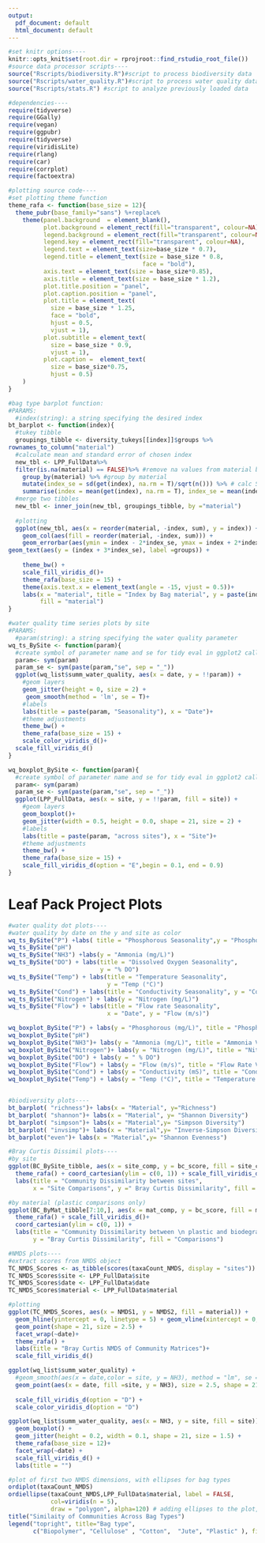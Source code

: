 ```yaml
---
output:
  pdf_document: default
  html_document: default
---
```



```r
#set knitr options----
knitr::opts_knit$set(root.dir = rprojroot::find_rstudio_root_file())
#source data processor scripts----
source("Rscripts/biodiversity.R")#script to process biodiversity data
source("Rscripts/water_quality.R")#script to process water quality data
source("Rscripts/stats.R") #script to analyze previously loaded data

```

```r
#dependencies----
require(tidyverse)
require(GGally)
require(vegan)
require(ggpubr)
require(tidyverse)
require(viridisLite)
require(rlang)
require(car)
require(corrplot)
require(factoextra)

#plotting source code----
#set plotting theme function 
theme_rafa <- function(base_size = 12){
  theme_pubr(base_family="sans") %+replace%
    theme(panel.background  = element_blank(),
          plot.background = element_rect(fill="transparent", colour=NA), 
          legend.background = element_rect(fill="transparent", colour=NA),
          legend.key = element_rect(fill="transparent", colour=NA),
          legend.text = element_text(size=base_size * 0.7),
          legend.title = element_text(size = base_size * 0.8, 
                                      face = "bold"),
          axis.text = element_text(size = base_size*0.85),
          axis.title = element_text(size = base_size * 1.2),
          plot.title.position = "panel",
          plot.caption.position = "panel",
          plot.title = element_text(
            size = base_size * 1.25,
            face = "bold", 
            hjust = 0.5,
            vjust = 1),
          plot.subtitle = element_text(
            size = base_size * 0.9,
            vjust = 1),
          plot.caption =  element_text(
            size = base_size*0.75,
            hjust = 0.5)
    )
}

#bag type barplot function:
#PARAMS: 
  #index(string): a string specifying the desired index
bt_barplot <- function(index){
  #tukey tibble
  groupings_tibble <- diversity_tukeys[[index]]$groups %>%
rownames_to_column("material")
  #calculate mean and standard error of chosen index
  new_tbl <- LPP_FullData%>%
  filter(is.na(material) == FALSE)%>% #remove na values from material before calculations
    group_by(material) %>% #group by material
    mutate(index_se = sd(get(index), na.rm = T)/sqrt(n())) %>% # calc SE
    summarise(index = mean(get(index), na.rm = T), index_se = mean(index_se)) #summarise into mean
  #merge two tibbles
  new_tbl <- inner_join(new_tbl, groupings_tibble, by ="material")
  
  #plotting
  ggplot(new_tbl, aes(x = reorder(material, -index, sum), y = index)) +
    geom_col(aes(fill = reorder(material, -index, sum))) +
    geom_errorbar(aes(ymin = index - 2*index_se, ymax = index + 2*index_se)) +
geom_text(aes(y = (index + 3*index_se), label =groups)) +
    
    theme_bw() +
    scale_fill_viridis_d()+
    theme_rafa(base_size = 15) +
    theme(axis.text.x = element_text(angle = -15, vjust = 0.5))+
    labs(x = "material", title = "Index by Bag material", y = paste(index),
         fill = "material")
}

#water quality time series plots by site
#PARAMS:
  #param(string): a string specifying the water quality parameter
wq_ts_BySite <- function(param){
  #create symbol of parameter name and se for tidy eval in ggplot2 call
  param<- sym(param)
  param_se <- sym(paste(param,"se", sep = "_"))
  ggplot(wq_list$summ_water_quality, aes(x = date, y = !!param)) +
    #geom layers
    geom_jitter(height = 0, size = 2) +
     geom_smooth(method = 'lm', se = T)+
    #labels
    labs(title = paste(param, "Seasonality"), x = "Date")+
    #theme adjustments
    theme_bw() +
    theme_rafa(base_size = 15) +
    scale_color_viridis_d()+
  scale_fill_viridis_d()
}

wq_boxplot_BySite <- function(param){
  #create symbol of parameter name and se for tidy eval in ggplot2 call
  param<- sym(param)
  param_se <- sym(paste(param,"se", sep = "_"))
  ggplot(LPP_FullData, aes(x = site, y = !!param, fill = site)) +
    #geom layers
    geom_boxplot()+
    geom_jitter(width = 0.5, height = 0.0, shape = 21, size = 2) +
    #labels
    labs(title = paste(param, "across sites"), x = "Site")+
    #theme adjustments
    theme_bw() +
    theme_rafa(base_size = 15) +
    scale_fill_viridis_d(option = "E",begin = 0.1, end = 0.9)
}
```

# Leaf Pack Project Plots

```r
#water quality dot plots----
#water quality by date on the y and site as color
wq_ts_BySite("P") +labs( title = "Phosphorous Seasonality",y = "Phosphorous (mg/L)")
wq_ts_BySite("pH")
wq_ts_BySite("NH3") +labs(y = "Ammonia (mg/L)")
wq_ts_BySite("DO") + labs(title = "Dissolved Oxygen Seasonality",
                          y = "% DO")
wq_ts_BySite("Temp") + labs(title = "Temperature Seasonality",
                            y = "Temp (°C)")
wq_ts_BySite("Cond") + labs(title = "Conductivity Seasonality", y = "Conductivity (mS)")
wq_ts_BySite("Nitrogen") + labs(y = "Nitrogen (mg/L)")
wq_ts_BySite("Flow") + labs(title = "Flow rate Seasonality",
                            x = "Date", y = "Flow (m/s)")

wq_boxplot_BySite("P") + labs(y = "Phosphorous (mg/L)", title = "Phosphorous Variation Across Sites")
wq_boxplot_BySite("pH")
wq_boxplot_BySite("NH3")+ labs(y = "Ammonia (mg/L)", title = "Ammonia Variation Across Sites")
wq_boxplot_BySite("Nitrogen")+ labs(y = "Nitrogen (mg/L)", title = "Nitrogen Variation Across Sites")
wq_boxplot_BySite("DO") + labs(y = " % DO")
wq_boxplot_BySite("Flow") + labs(y = "Flow (m/s)", title = "Flow Rate Variation Across Sites")
wq_boxplot_BySite("Cond") + labs(y = "Conductivity (mS)", title = "Conductivity Variation Across Sites")
wq_boxplot_BySite("Temp") + labs(y = "Temp (°C)", title = "Temperature Variation Across Sites")


#biodiversity plots----
bt_barplot( "richness")+ labs(x = "Material", y="Richness")  
bt_barplot( "shannon")+ labs(x = "Material", y= "Shannon Diversity")
bt_barplot( "simpson")+ labs(x = "Material",y= "Simpson Diversity")
bt_barplot( "invsimp")+ labs(x = "Material",y= "Inverse-Simpson Diversity")
bt_barplot("even")+ labs(x = "Material",y= "Shannon Evenness")

#Bray Curtis Dissimil plots----
#by site
ggplot(BC_BySite_tibble, aes(x = site_comp, y = bc_score, fill = site_comp)) +geom_col() +
  theme_rafa() + coord_cartesian(ylim = c(0, 1)) + scale_fill_viridis_d() +
  labs(title = "Community Dissimilarity between sites",
       x = "Site Comparisons", y =" Bray Curtis Dissimilarity", fill = "Comparisons")

#by material (plastic comparisons only)
ggplot(BC_ByMat_tibble[7:10,], aes(x = mat_comp, y = bc_score, fill = mat_comp)) +geom_col() +
  theme_rafa() + scale_fill_viridis_d()+
  coord_cartesian(ylim = c(0, 1)) +
  labs(title = "Community Dissimilarity between \n plastic and biodegradable bags", x = "Material Comparison",
       y = "Bray Curtis Dissimilarity", fill = "Comparisons")

#NMDS plots----
#extract scores from NMDS object
TC_NMDS_Scores <- as_tibble(scores(taxaCount_NMDS, display = "sites"))
TC_NMDS_Scores$site <- LPP_FullData$site
TC_NMDS_Scores$date <- LPP_FullData$date
TC_NMDS_Scores$material <- LPP_FullData$material

#plotting
ggplot(TC_NMDS_Scores, aes(x = NMDS1, y = NMDS2, fill = material)) +
  geom_hline(yintercept = 0, linetype = 5) + geom_vline(xintercept = 0, linetype = 5) +
  geom_point(shape = 21, size = 2.5) +
  facet_wrap(~date)+
  theme_rafa() +
  labs(title = "Bray Curtis NMDS of Community Matrices")+
  scale_fill_viridis_d()
```


```r
ggplot(wq_list$summ_water_quality) +
  #geom_smooth(aes(x = date,color = site, y = NH3), method = "lm", se = T) +
  geom_point(aes(x = date, fill =site, y = NH3), size = 2.5, shape = 21)+
  
  scale_fill_viridis_d(option = "D") +
  scale_color_viridis_d(option = "D") 

ggplot(wq_list$summ_water_quality, aes(x = NH3, y = site, fill = site)) +
  geom_boxplot() +
  geom_jitter(height = 0.2, width = 0.1, shape = 21, size = 1.5) +
  theme_rafa(base_size = 12)+
  facet_wrap(~date) +
  scale_fill_viridis_d() +
  labs(title = "")
```


```r
#plot of first two NMDS dimensions, with ellipses for bag types
ordiplot(taxaCount_NMDS)
ordiellipse(taxaCount_NMDS,LPP_FullData$material, label = FALSE,
            col=viridis(n = 5),
            draw = "polygon", alpha=120) # adding ellipses to the plot, grouping by bag type
title("Similaity of Communities Across Bag Types")
legend("topright", title="Bag type",
       c("Biopolymer", "Cellulose" , "Cotton",  "Jute", "Plastic" ), fill=viridis(n = 5), horiz=FALSE, cex=.9) # adding a legend
```

